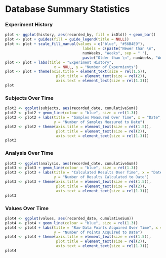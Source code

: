 Database Summary Statistics
========================================================


### Experiment History
```r
plot <- ggplot(history, aes(recorded_by, fill = isOld)) + geom_bar()
plot <- plot + guides(fill = guide_legend(title = NULL))
plot <- plot + scale_fill_manual(values = c("blue", "#56B4E9"), 
                                   labels = c(paste("Newer than \n", 
                                   numWeeks, "Weeks", sep = " "),
                                   paste("Older than \n", numWeeks, "Weeks", sep = " ")))
plot <- plot + labs(title = "Experiment History", 
                      x = NULL, y = "Number of Expermients")
plot <- plot + theme(axis.title = element_text(size = rel(1.5)), 
                       plot.title = element_text(size = rel(2)),
                       axis.text = element_text(size = rel(1.3)))
plot
```


### Subjects Over Time
```r
plot2 <- ggplot(subjects, aes(recorded_date, cumulativeSum)) 
plot2 <- plot2 + geom_line(colour = "blue", size = rel(1.3))
plot2 <- plot2 + labs(title = "Samples Measured Over Time", x = "Date", 
                      y = "Number of Samples Measured to Date")
plot2 <- plot2 + theme(axis.title = element_text(size = rel(1.5)), 
                       plot.title = element_text(size = rel(2)),
                       axis.text = element_text(size = rel(1.3)))
plot2
```

### Analysis Over Time
```r
plot3 <- ggplot(analysis, aes(recorded_date, cumulativeSum)) 
plot3 <- plot3 + geom_line(colour = "blue", size = rel(1.3))
plot3 <- plot3 + labs(title = "Calculated Results Over Time", x = "Date", 
                      y = "Number of Results Calculated to Date")
plot3 <- plot3 + theme(axis.title = element_text(size = rel(1.5)), 
                       plot.title = element_text(size = rel(2)),
                       axis.text = element_text(size = rel(1.3)))
plot3
```

### Values Over Time
```r
plot4 <- ggplot(values, aes(recorded_date, cumulativeSum)) 
plot4 <- plot4 + geom_line(colour = "blue", size = rel(1.3))
plot4 <- plot4 + labs(title = "Raw Data Points Acquired Over Time", x = "Date", 
                      y = "Number of Points Acquired to Date")
plot4 <- plot4 + theme(axis.title = element_text(size = rel(1.5)), 
                       plot.title = element_text(size = rel(2)),
                       axis.text = element_text(size = rel(1.3)))
plot4
```
